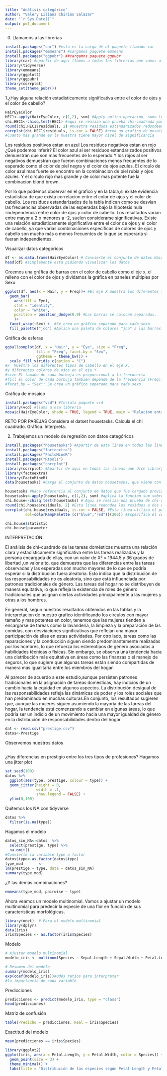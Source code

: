 ---
title: "Análisis categórico"
author: "Valery Liliana Chirino Salazar"
date: "`r Sys.Date()`"
output: pdf_document
---
0. Llamamos a las librerias
```{r}
install.packages("car") #esta es la carga de el paquete llamado car
install.packages("emmeans") #cargamos paquete emmeans
install.packages("ggpubr") ##cargamos paquete ggpubr
library(car) #apartir de aqui llamos a todas las librerias que vamos a utilizar
library(tidyverse)
library(emmeans)
library(ggplot2)
library(ggpubr)
library(corrplot)
theme_set(theme_pubr())
```
1.¿Hay alguna relación estadisticamente significativa entre el color de ojos y el color de cabello?


```{r}
HairEyeColor
HEC1<-apply(HairEyeColor, c(1,2), sum) #Apply aplica operacion, suma los datos de la tabla llamada HairEyeColor y lo covierte en una tabla solo de color de cabellos vs color de ojos 
chi.HEC1<-chisq.test(HEC1) #aqui se realiza una prueba chi-cuadrada para ver si hay relación entre color de cabello y color de ojos. #chisq es para tipos de variables cualitativas o cuantitativas
round(chi.HEC1$residuals, 2) #muestra residuos estandarizados redondeados a 2 decimales para ver qué combinaciones tienen más o menos frecuencia de la esperada.
corrplot(chi.HEC1$residuals, is.cor = FALSE) #crea un grafico de mosaic plot tipo "balloon" que genera un circulo,miestras mas grande y mas intenso sea el color del circulo, indica mayor correlacion 
#Cuanto mas grande es la muestra tiene mayor nivel de significancia

``` 
Los residuos positivos estan en azul 
Los residuos negativos estan en rojo
¿Qué podemos inferir?
El color azul al ser residuos estandarizados positivos demuestran que son mas frecuentes de lo esperado
Y los rojos al ser negativos demuestran que fueron combinaciones menos frecuentes de lo esperado como el color de piel negra y el color de ojos azules. El circulo de color azul mas fuerte se encontro en la combinacion de piel rubia y ojos azules. Y el circulo rojo mas grande y de color mas potente fue la combinacion blond brown.

Por lo que podemos observar en el grafico y en la tabla,si existe evidencia estadistica de que exista correlacion entre el color de ojos y el color de cabello. Los residuos estandarizados de la tabla indican como se desvian las frecuencias observadas de las esperadas bajo la hipotesis nula :independencia entre color de ojos y color de cabello. Los resultados varian entre mayor a 2 o menores a -2, suelen considerarse  significativas.
Existe una relación estadísticamente significativa entre el color de ojos y el color de cabello, ya que varias combinaciones específicas de colores de ojos y cabello son mucho más o menos frecuentes de lo que se esperaría si fueran independientes.



Visualizar datos categóricos
```{r}
df <- as.data.frame(HairEyeColor) # Convierte el conjunto de datos HairEyeColor en un data.frame y lo asigna a la variable df
head(df) #simplemente esta pidiendo visualizar los datos
```
Creemos una gráfica de barras con el color de cabello como el eje x, el relleno con el color de ojos y dividamos la gráfica en paneles múltiples por Sexo
```{r}
ggplot(df, aes(x = Hair, y = Freq))+ #El eje X muestra los diferentes tipos de cabello.El eje Y muestra la frecuencia de cada tipo de cabello.
  geom_bar(
    aes(fill = Eye),
    stat = "identity",
    color = "white",
    position = position_dodge(0.9) #Las barras se colocan separadas.
    )+
  facet_wrap(~Sex) +  #Se crea un gráfico separado para cada sexo.
  fill_palette("jco") #Aplica una paleta de colores "jco" a las barras.
```
Gráfica de esferas
```{r}
ggballoonplot(df, x = "Hair", y = "Eye", size = "Freq",
              fill = "Freq", facet.by = "Sex",
              ggtheme = theme_bw()) +
  scale_fill_viridis_c(option = "C")
#x  Muestra los diferentes tipos de cabello en el eje X.
#y diferentes colores de ojos en el eje Y.
#size El tamaño de cada burbuja es proporcional a la frecuencia
#fill El color de cada burbuja también depende de la frecuencia (Freq).
#facet.by = "Sex": Se crea un gráfico separado para cada sexo.
```
Gráfica de mosaico
```{r}
install.packages("vcd") #Instala paquete vcd
library(vcd) #llama a esa libreria
mosaic(HairEyeColor, shade = TRUE, legend = TRUE, main = "Relación entre colores") #Crea un gráfico de mosaico con los datos de HairEyeColor, mostrando la relación entre variables (color de cabello y ojos), usando:
```


RETO POR PAREJAS
Considera el datset housetasks.
Calcula el chi cuadrado.
Gráfica.
Interpreta.


2. Trabajemos un modelo de regresión con datos categóricos
```{r}
install.packages("housetasks") #Apartir de esta linea en todas las lineas que dice install es porque esta instalando en nuestro trabajo los paquetes con esos nombres.
install.packages("factoextra")
install.packages("FactoMineR")
install.packages("Rtools")
install.packages("corrplot")
library(corrplot) #Apartir de aqui en todas las lineas que dice library es porque estamos llamando las librerias de esos nombres
library(factoextra)
library(FactoMineR)
data(housetasks) #Carga el conjunto de datos housetasks, que viene con el paquete housetasks
```
```{r}
housetasks #Hace referencia al conjunto de datos que fue cargado previamente. Es un objeto que contiene una tabla de datos sobre las tareas domésticas.
housetasks<-apply(housetasks, c(1,2), sum) #aplica la función sum sobre  filas y columnas de la tabla housetasks. Está sumando todos los valores de cada celda en la tabla, lo que puede transformar los valores originales de las tareas domésticas en una tabla de sumas.
chi.house<-chisq.test(housetasks) # Aqui se realiza una prueba de chi-cuadrado la tabla housetasks (que ahora contiene las sumas). Esta prueba se usa comúnmente para evaluar la independencia entre dos variables categóricas, en este caso se aplica en la tabla de tareas domésticas.
round(chi.house$residuals, 2) #Esta línea redondea los residuos a dos decimales para mostrarlos de manera más limpia.
corrplot(chi.house$residuals, is.cor = FALSE, #Esta línea utiliza el paquete corrplot para crear una visualización de los residuos de la prueba de chi-cuadrado
         col=colorRampPalette (c("blue","red"))(200)) #Especifica el color del gráfico, los valores bajos de los residuos se muestran en azul y los valores altos en rojo, utilizando una paleta de colores que va de azul a rojo en 200 colores diferentes.
```
```{r}
chi.house$statistic
chi.house$parameter
```
INTERPRETACIÓN:

El análisis de chi-cuadrado de las tareas domésticas muestra una relación clara y estadísticamente significativa entre las tareas realizadas y la persona encargada de ellas, con un valor de X² = 1944.5 y 36 grados de libertad ,un valor alto, que demuestra que las diferencias entre las tareas observadas y las esperadas son mucho mayores de lo que se podría esperar si la distribución fuera aleatoria.
Esto indica que la distribución de las responsabilidades no es aleatoria, sino que está influenciada por patrones tradicionales de género. Las tareas del hogar no se distribuyen de manera equitativa, lo que refleja la existencia de roles de género tradicionales que asignan ciertas actividades principalmente a las mujeres y otras a los hombres.

En general, segun nuestros resultados obtenidos en las tablas y la interpretacion de nuestro grafico identificando los circulos con mayor tamaño y mas potentes en color, tenemos que las mujeres tienden a encargarse de tareas como la lavandería, la limpieza y la preparación de las comidas, con desviaciones significativas que reflejan una mayor participación de ellas en estas actividades. Por otro lado, tareas como las reparaciones y la conducción siguen siendo predominantemente realizadas por los hombres, lo que refuerza los estereotipos de género asociados a habilidades técnicas o físicas. Sin embargo, se observa una tendencia hacia una distribución más equitativa en áreas como las finanzas o el manejo de seguros, lo que sugiere que algunas tareas están siendo compartidas de manera más igualitaria entre los miembros del hogar.

Al parecer de acuerdo a este estudio,aunque persisten patrones tradicionales en la asignación de tareas domésticas, hay indicios de un cambio hacia la equidad en algunos aspectos. La distribución desigual de las responsabilidades refleja las dinámicas de poder y los roles sociales que han predominado en muchas culturas.En conjunto, los resultados sugieren que, aunque las mujeres siguen asumiendo la mayoría de las tareas del hogar, la tendencia está comenzando a cambiar en algunas áreas, lo que podría ser un indicio de un movimiento hacia una mayor igualdad de género en la distribución de responsabilidades dentro del hogar.

```{r}

dat <- read.csv("prestige.csv")
datos<-Prestige
```
Observemos nuestros datos
```{r}

```
¿Hay diferencias en prestigio entre los tres tipos de profesiones?
Hagamos una jitter plot
```{r}
set.seed(100) 
datos %>%
  ggplot(aes(type, prestige, colour = type)) +
  geom_jitter(height = 0,
              width = .1,
              show.legend = FALSE) +
  ylim(0,100)
```

Quitemos los NA con tidyverse
```{r}
datos %>%
  filter(is.na(type))
```

Hagamos el modelo
```{r}
datos_sin_NA<-datos  %>%
  select(prestige, type) %>%
  na.omit()
#Convierte la variable type a factor
datos$type<-as.factor(datos$type)
type_mod       <- 
lm(prestige ~ type, data = datos_sin_NA)
summary(type_mod)

```
¿Y las demás combinaciones?
```{r}
emmeans(type_mod, pairwise ~ type)
```

Ahora veamos un modelo multinomial.
Vamos a ajustar un modelo multinomial para predecir la especie de una flor en función de sus características morfológicas.

```{r}
library(nnet)  # Para el modelo multinomial
library(dplyr)
data(iris)
iris$Species <- as.factor(iris$Species)

```
Modelo
```{r}
# Ajustar modelo multinomial
modelo_iris <- multinom(Species ~ Sepal.Length + Sepal.Width + Petal.Length + Petal.Width, data = iris)

# Resumen del modelo
summary(modelo_iris)
exp(coef(modelo_iris))#Odds ratios para interpretar
#la importancia de cada variable
```
Predicciones
```{r}
predicciones <- predict(modelo_iris, type = "class")
head(predicciones)

```
Matriz de confusión

```{r}
table(Predicho = predicciones, Real = iris$Species)

```
Exactitud del modelo
```{r}
mean(predicciones == iris$Species)

```
```{r}
library(ggplot2)
ggplot(iris, aes(x = Petal.Length, y = Petal.Width, color = Species)) +
  geom_point(size = 3) +
  theme_minimal() +
  labs(title = "Distribución de las especies según Petal Length y Petal Width")

```











